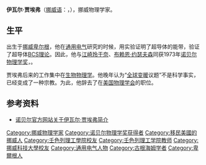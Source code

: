 {{Infobox scientist
 |name         = 伊瓦尔·贾埃弗{{Nobel icon|1973年诺贝尔物理学奖|诺贝尔物理学奖}}<br/>Ivar Giæver
 |image        = Ivar Giæver.jpg
 |birth_date  = {{birth date and age|1929|04|05|mf=yes}}
 |birth_place = {{NOR}}[[卑尔根|卑尔根]]
 |nationality  = {{NOR}}<br>{{USA}}（1964年）
 |field           = [[物理學|物理學]]
 |known_for  = [[固體物理學|固體物理學]]
 |prizes         = {{nowrap|[[诺贝尔物理学奖|诺贝尔物理学奖]]（1973年）}}
 |religion       = 
}}
'''伊瓦尔·贾埃弗'''（[[挪威语|挪威语]]：'''{{lang|no|Ivar Giæver}}'''，{{bd|1929年|4月5日|||catIdx=G}}），挪威物理学家。

==生平==
出生于[[挪威|挪威]][[卑尔根|卑尔根]]，他在[[通用电气|通用电气]]研究的时候，用实验证明了超导体的能带，验证了超导体[[BCS理论|BCS理论]]。因此，他与[[江崎玲于奈|江崎玲于奈]]、[[布赖恩·约瑟夫森|布赖恩·约瑟夫森]]同获1973年[[诺贝尔物理学奖|诺贝尔物理学奖]]，。

贾埃弗后来的工作集中在[[生物物理学|生物物理学]]。他晚年认为“[[全球变暖|全球变暖]]议题”不是科学事实，已经变成了一种宗教。为此，他辞去了在[[美国物理学会|美国物理学会]]的职位。

== 参考资料 ==
* [https://www.webcitation.org/5zkpiWwLA?url=http://nobelprize.org/nobel_prizes/physics/laureates/1973/giaever-bio.html 诺贝尔官方网站关于伊瓦尔·贾埃弗简介]

{{诺贝尔物理学奖获得者 (1951年－1975年)}}

{{Authority control}}

{{DEFAULTSORT:Giaever, Ivar}}
[[Category:挪威物理学家|Category:挪威物理学家]]
[[Category:诺贝尔物理学奖获得者|Category:诺贝尔物理学奖获得者]]
[[Category:移民美國的挪威人|Category:移民美國的挪威人]]
[[Category:壬色列理工學院校友|Category:壬色列理工學院校友]]
[[Category:壬色列理工学院教师|Category:壬色列理工学院教师]]
[[Category:挪威科技大學校友|Category:挪威科技大學校友]]
[[Category:通用电气人物|Category:通用电气人物]]
[[Category:古根海姆学者|Category:古根海姆学者]]
[[Category:卑爾根人|Category:卑爾根人]]
